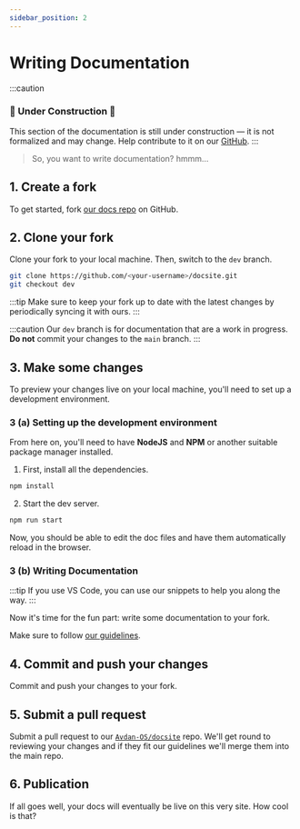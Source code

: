 ```yaml
---
sidebar_position: 2
---
```

# Writing Documentation

:::caution
### 🚧 Under Construction 🚧
This section of the documentation is still under construction — it is not formalized and may change.
Help contribute to it on our [GitHub](https://github.com/Avdan-OS/docsite/tree/main/docs/meta/contributing/documentation/submitting-changes.mdx).
:::

> So, you want to write documentation? hmmm...

## 1. Create a fork
To get started, fork [our docs repo](https://github.com/Avdan-OS/docsite) on GitHub.

## 2. Clone your fork
Clone your fork to your local machine. Then, switch to the `dev` branch.

```bash title="You can use these Git commands, or alternatively, use the source control menus in your IDE."
git clone https://github.com/<your-username>/docsite.git
git checkout dev
```

:::tip
Make sure to keep your fork up to date with the latest changes by periodically syncing it with ours.
:::

:::caution
Our `dev` branch is for documentation that are a work in progress.
**Do not** commit your changes to the `main` branch.
:::

## 3. Make some changes
To preview your changes live on your local machine, you'll need to set up a development environment.
### 3 (a) Setting up the development environment
From here on, you'll need to have **NodeJS** and **NPM** or another suitable package manager installed.

1. First, install all the dependencies.
```bash title="Installing dependencies with NPM"
npm install
```

2. Start the dev server.
```bash
npm run start
```

Now, you should be able to edit the doc files and have them automatically reload in the browser.

### 3 (b) Writing Documentation

:::tip
If you use VS Code, you can use our snippets to help you along the way.
:::


Now it's time for the fun part: write some documentation to your fork.

Make sure to follow [our guidelines](./guidelines).


## 4. Commit and push your changes
Commit and push your changes to your fork.

## 5. Submit a pull request
Submit a pull request to our [`Avdan-OS/docsite`](https://github.com/Avdan-OS/docsite) repo.
We'll get round to reviewing your changes and if they fit our guidelines we'll merge them into the main repo.

## 6. Publication
If all goes well, your docs will eventually be live on this very site. How cool is that?